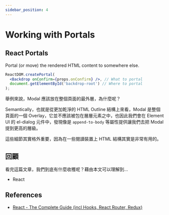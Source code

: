 ```yaml
---
sidebar_position: 4
---
```


# Working with Portals

## React Portals

Portal (or move) the rendered HTML content to somewhere else.

```jsx
ReactDOM.createPortal(
  <Backdrop onConfirm={props.onConfirm} />, // What to portal
  document.getElementById('backdrop-root') // Where to portal
);
```

舉例來說，Modal 應該放在整個頁面的最外層，為什麼呢？

Semantically，也就是從更加乾淨的 HTML Outline 結構上來看，Modal 是整個頁面的一個 Overlay，它並不應該被包在層層元素之中，也因此我們會在 Element UI 的 el-dialog 元件中，發現像是 `append-to-body` 等屬性提供讓我們去把 Modal 提到更高的層級。

這些細節其實格外重要，因為在一些閱讀裝置上 HTML 結構其實是非常有用的。

## 回顧

看完這篇文章，我們到底有什麼收穫呢？藉由本文可以理解到…

- React

## References

- [React - The Complete Guide (incl Hooks, React Router, Redux)](https://www.udemy.com/course/react-the-complete-guide-incl-redux/)
